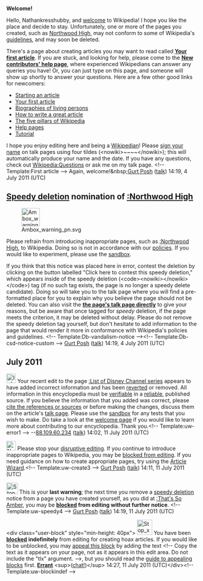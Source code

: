 <article id="32304556" title=User talk:Nathankresshubby>
	<talkpage id="32304556" title="User talk:Nathankresshubby">


'''Welcome!'''

Hello, Nathankresshubby, and [[Wikipedia:Welcome, newcomers|welcome]] to Wikipedia!  I hope you like the place and decide to stay. Unfortunately, one or more of the pages you created, such as [[Northwood High]], may not conform to some of Wikipedia's [[Wikipedia:List of policies|guidelines]], and may soon be deleted. 

There's a page about creating articles you may want to read called '''[[Wikipedia:Your first article|Your first article]]'''. If you are stuck, and looking for help, please come to the '''[[Wikipedia:New contributors' help page|New contributors' help page]]''', where experienced Wikipedians can answer any queries you have! Or, you can just type '''{{t|helpme}}''' on this page, and someone will show up shortly to answer your questions. Here are a few other good links for newcomers:
* [[Wikipedia:Starting an article|Starting an article]]
* [[Wikipedia:Your first article|Your first article]]
* [[Wikipedia:Biographies of living persons|Biographies of living persons]]
* [[Wikipedia:How to write a great article|How to write a great article]]
* [[Wikipedia:Five pillars|The five pillars of Wikipedia]]
* [[Help:Contents|Help pages]]
* [[Wikipedia:Tutorial|Tutorial]]
I hope you enjoy editing here and being a [[Wikipedia:Wikipedians|Wikipedian]]! Please [[Wikipedia:Signatures|sign your name]] on talk pages using four tildes (&lt;nowiki&gt;~~~~&lt;/nowiki&gt;); this will automatically produce your name and the date. If you have any questions, check out [[Wikipedia:Questions]] or ask me on my talk page. &lt;!-- Template:First article --&gt; Again, welcome!&amp;nbsp;[[User:Gurt Posh|Gurt Posh]] ([[User talk:Gurt Posh|talk]]) 14:19, 4 July 2011 (UTC)

==[[Wikipedia:Criteria for speedy deletion|Speedy deletion]] nomination of [[:Northwood High]]==
[[Image:Ambox warning pn.svg|48px|left|alt=|link=]]

Please refrain from introducing inappropriate pages, such as [[:Northwood High]], to Wikipedia. Doing so is not in accordance with our [[Wikipedia:List of policies|policies]]. If you would like to experiment, please use the [[Wikipedia:Sandbox|sandbox]]. 

If you think that this notice was placed here in error, contest the deletion by clicking on the button labelled &quot;Click here to contest this speedy deletion,&quot; which appears inside of the speedy deletion (&lt;code&gt;&lt;nowiki&gt;{{db-...}}&lt;/nowiki&gt;&lt;/code&gt;) tag (if no such tag exists, the page is no longer a speedy delete candidate). Doing so will take you to the talk page where you will find a pre-formatted place for you to explain why you believe the page should not be deleted. You can also visit the '''[[Talk:Northwood High|the page's talk page directly]]''' to give your reasons, but be aware that once tagged for ''speedy'' deletion, if the page meets the criterion, it may be deleted without delay. Please do not remove the speedy deletion tag yourself, but don't hesitate to add information to the page that would render it more in conformance with Wikipedia's policies and guidelines.  &lt;!-- Template:Db-vandalism-notice --&gt;&lt;!-- Template:Db-csd-notice-custom --&gt; [[User:Gurt Posh|Gurt Posh]] ([[User talk:Gurt Posh|talk]]) 14:19, 4 July 2011 (UTC)

== July 2011 ==

[[Image:Information.svg|25px|alt=|link=]] Your recent edit to the page [[:List of Disney Channel series]] appears to have added incorrect information and has been [[Help:Reverting|reverted]] or removed. All information in this encyclopedia must be [[Wikipedia:Verifiability|verifiable]] in a [[Wikipedia:Identifying reliable sources|reliable]], published source. If you believe the information that you added was correct, please [[Wikipedia:Citing sources|cite the references or sources]] or before making the changes, discuss them on the article's [[Wikipedia:Talk page guidelines|talk page]]. Please use the [[Wikipedia:Sandbox|sandbox]] for any tests that you wish to make. Do take a look at the [[Wikipedia:Welcoming committee/Welcome to Wikipedia|welcome page]] if you would like to learn more about contributing to our encyclopedia. Thank you.&lt;!-- Template:uw-error1 --&gt; --[[Special:Contributions/88.109.60.234|88.109.60.234]] ([[User talk:88.109.60.234|talk]]) 14:02, 11 July 2011 (UTC)

[[File:Nuvola apps important.svg|25px|alt=|link=]] Please stop your [[Wikipedia:Disruptive editing|disruptive editing]]. If you continue to introduce inappropriate pages to Wikipedia, you may be [[Wikipedia:Blocking policy|blocked from editing]]. If you need guidance on how to create appropriate pages, try using the [[Wikipedia:Article wizard2.0|Article Wizard]].{{Z45}}&lt;!-- Template:uw-create3 --&gt; [[User:Gurt Posh|Gurt Posh]] ([[User talk:Gurt Posh|talk]]) 14:11, 11 July 2011 (UTC)

[[Image:Stop hand nuvola.svg|30px|alt=|link=]] This is your '''last warning'''; the next time you remove a [[Wikipedia:Speedy deletions|speedy deletion]] notice from a page you have created yourself, as you did at [[:That's So Amber]], you may be '''[[Wikipedia:Blocking policy|blocked]] from editing without further notice'''. &lt;!-- Template:uw-speedy4 --&gt; [[User:Gurt Posh|Gurt Posh]] ([[User talk:Gurt Posh|talk]]) 14:19, 11 July 2011 (UTC)

&lt;div class=&quot;user-block&quot; style=&quot;min-height: 40px&quot;&gt; [[Image:Stop x nuvola.svg|40px|left|alt=|link=]] You have been '''[[Wikipedia:Blocking policy|blocked]]''' '''indefinitely''' from editing for creating hoax articles.   If you would like to be unblocked, you may [[Wikipedia:Appealing a block|appeal this block]] by adding the text &lt;!-- Copy the text as it appears on your page, not as it appears in this edit area. Do not include the &quot;tlx&quot; argument. --&gt;{{tlx|unblock|2=reason=''Your reason here &amp;#126;&amp;#126;&amp;#126;&amp;#126;''}}, but you should read the [[Wikipedia:Guide to appealing blocks|guide to appealing blocks]] first. '''[[user:ErrantX|Errant]]''' &lt;sup&gt;([[User_talk:ErrantX|chat!]])&lt;/sup&gt; 14:27, 11 July 2011 (UTC)&lt;/div&gt;&lt;!-- Template:uw-blockindef --&gt;
	</talkpage>
</article>